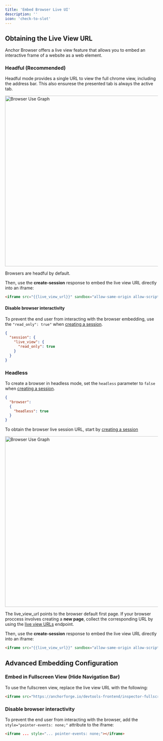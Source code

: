 ```yaml
---
title: 'Embed Browser Live UI'
description: ''
icon: 'check-to-slot'
---
```


## Obtaining the Live View URL

Anchor Browser offers a live view feature that allows you to embed an interactive frame of a website as a web element.

### Headful (Recommended) 

Headful mode provides a single URL to view the full chrome view, including the address bar. This also ensurese the presented tab is always the active tab.

<img
  className="mx-auto"
  src="/images/vnc-live-view.png"
  alt="Browser Use Graph"
  width="560"
/>

Browsers are headful by default.

Then, use the **create-session** response to embed the live view URL directly into an iframe:

```html
<iframe src="{{live_view_url}}" sandbox="allow-same-origin allow-scripts" allow="clipboard-read; clipboard-write" style="border: 0px; display: block; width: 100%; height: 100%; position: absolute; top: 0px; left: 0px;"></iframe>
```

#### Disable browser interactivity

To prevent the end user from interacting with the browser embedding, use the `"read_only": true"` when [creating a session](/api-reference/sessions/create-session).

```json
{
  "session": {
    "live_view": {
      "read_only": true
    }
  }
}
```

### Headless

To create a browser in headless mode, set the `headless` parameter to `false` when [creating a session](/api-reference/browser-sessions/start-browser-session).

```json
{
  "browser": 
  {
    "headless": true
  }
}
```

To obtain the browser live session URL, start by [creating a session](/api-reference/browser-sessions/start-browser-session)

<img
  className="mx-auto"
  src="/images/cdp-live-view.png"
  alt="Browser Use Graph"
  width="560"
/>

<Warning>The live_view_url points to the browser default first page. If your browser proccess involves creating a **new page**, collect the corresponding URL by using the [live view URLs](/api-reference/browser-sessions/get-live-view-urls) endpoint.</Warning>

Then, use the **create-session** response to embed the live view URL directly into an iframe:

```html
<iframe src="{{live_view_url}}" sandbox="allow-same-origin allow-scripts" allow="clipboard-read; clipboard-write" style="border: 0px; display: block; width: 100%; height: 100%; position: absolute; top: 0px; left: 0px;"></iframe>
```


## Advanced Embedding Configuration

### Embed in Fullscreen View (Hide Navigation Bar)

To use the fullscreen view, replace the live view URL with the following:

```html
<iframe src="https://anchorforge.io/devtools-frontend/inspector-fullscreen.html?wss={{live_view_url}}" ...></iframe>
```

### Disable browser interactivity

To prevent the end user from interacting with the browser, add the `style="pointer-events: none;"` attribute to the iframe:

```html
<iframe ... style="... pointer-events: none;"></iframe>
```